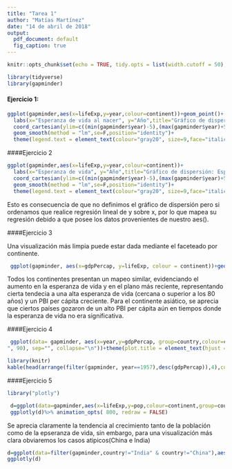 ```yaml
---
title: "Tarea 1"
author: "Matías Martínez"
date: "14 de abril de 2018"
output:
  pdf_document: default
  fig_caption: true
---
```


```r
knitr::opts_chunk$set(echo = TRUE, tidy.opts = list(width.cutoff = 50), tidy = TRUE, fig.pos = 'h', out.extra = '')
```

```r
library(tidyverse)
library(gapminder)
```

\fbox{\begin{minipage}{48em}
Incluí en el chunck de las libreriías `warning=FALSE, message=FALSE` para que no salgan los mensajes ni los warnings si los hay cuando compilo el archivo. A su vez al inicio tambieén agregué un chunk que ajusta el código y las figuras.
\end{minipage}}


#### Ejercicio 1:

```r
ggplot(gapminder,aes(x=lifeExp,y=year,colour=continent))+geom_point()+
  labs(x="Esperanza de vida al nacer", y="Año",title="Gráfico de dispersión: Esperanza de vida",caption=paste0(strwrap("Se aprecia un notorio aumento en la esperanza de vida y mediante regresion lineal se denotan los diferentes ritmos correspondientes a cada continente.", 100), sep="", collapse="\n"))+
  coord_cartesian(ylim=c((min(gapminder$year)-5),(max(gapminder$year)+5))) +
  geom_smooth(method = "lm",se=F,position="identity")+
  theme(legend.text = element_text(colour="gray20", size=9,face="italic"),plot.title = element_text(hjust = 0.5,colour="slateblue4",size=18,face="italic"),plot.caption=element_text(size=8, hjust=0, margin=margin(t=15)))
```

\fbox{\begin{minipage}{48em}
Los ejes x e y deben ser al revés  pero posiblemente no viste la versión corregida de la tarea.
Podriías comentar o comparar si hay diferencias entre los continentes, si la asociación es igual o diferente, lineal fuerte o no, hay outliers?
\end{minipage}}
####Ejercicio 2

```r
ggplot(gapminder,aes(x=lifeExp,y=year,colour=continent))+
  labs(x="Esperanza de vida", y="Año",title="Gráfico de dispersión: Esperanza de vida",caption=paste0(strwrap("Se aprecia un notorio aumento en la esperanza de vida y mediante regresion lineal se denotan los diferentes ritmos correspondientes a cada continente.", 100), sep="", collapse="\n"))+
  coord_cartesian(ylim=c((min(gapminder$year)-5),(max(gapminder$year)+5))) +
  geom_smooth(method = "lm",se=F,position="identity")+
  theme(legend.text = element_text(colour="gray20", size=9,face="italic"),plot.title = element_text(hjust = 0.5,colour="slateblue4",size=18,face="italic"),plot.caption=element_text(size=8, hjust=0, margin=margin(t=15)))
```


Esto es consecuencia de que no definimos el gráfico de dispersión pero si ordenamos que realice regresión lineal de y sobre x, por lo que mapea su regresión debido a que posee los datos provenientes de nuestro aes().

\fbox{\begin{minipage}{48em}
Los ejes x e y deben ser al revés. Mirar la solución para entender mejor 
\end{minipage}}

####Ejercicio 3

Una visualización más limpia puede estar dada mediante el faceteado por continente.

```r
 ggplot(gapminder, aes(x=gdpPercap, y=lifeExp, colour = continent))+geom_point()+facet_wrap(~continent)+labs(x="PBI per cápita en US$",y="Esperanza de vida en años", title="Gráfico de dispersión faceteado por continente.")+theme(plot.title = element_text(hjust = 0.5,colour="indianred4",size=17,face="italic"))
```

Todos los continentes presentan un mapeo similar, evidenciando el aumento en la esperanza de vida y en el plano más reciente, representando cierta tendecia a una alta esperanza de vida (cercana o superior a los 80 años) y un PBI per cápita creciente. Para el continente asiático, se aprecia que ciertos países gozaron de un alto PBI per cápita aún en tiempos donde la esperanza de vida no era significativa.

\fbox{\begin{minipage}{48em}
El título de este gráfico puede ser más informativo, dispersión de A vs B. Yo se que digo faceteado pero es Spanglish, podrías poner mejor Gráfico de dispersión de la esperanza de vida al nacer y el PBI per cápita según continente.
\end{minipage}}


####Ejercicio 4


```r
 ggplot(data= gapminder, aes(x=year,y=gdpPercap, group=country,colour=continent))+geom_line(size = .3) + theme_bw() +facet_wrap(~continent)+labs(x="Año",y="PBI per cápita en US$", title="Gráfico de lineas: PBI per cápita en el tiempo", caption=paste0(strwrap("Es de apreciar la tendencia a crecimiento en el PBI per cápita presente en todos los continentes, no obstante, se distingue el caso de Kuwait (Asia) y su abrupta caída.
", 90), sep="", collapse="\n"))+theme(plot.title = element_text(hjust = 0.5,colour="lightgoldenrod4",size=17,face="italic"))+scale_color_brewer(palette="Dark2")
```

\fbox{\begin{minipage}{48em}
Los colores no son necesarios aquí ni en el anterior ya que la variable continente la estamos considerando en el `facet\_wrap` y no simplifica la visualización. 
\end{minipage}}

```r
library(knitr)
kable(head(arrange(filter(gapminder, year==1957),desc(gdpPercap)),4),colnames=c("País","Continente","Año","Esperanza de Vida","Población","PBI per cápita"),format="markdown",caption="Países con mayor PBI per cápita, 1957", format.args = list( decimal.mark = ","))
```


####Ejercicio 5
```r
library("plotly")
```

```r
 d=ggplot(data=gapminder,aes(x=lifeExp,y=pop,colour=continent,group=country))+geom_point(aes(frame=year),size=2.1)+labs(x="Esperanza de vida",y="Poblacíon",title="Gráfico de dispersíón: Esperanza de vida según población")+theme(plot.title = element_text(hjust = 0.5,colour="rosybrown4",size=15,face="italic"))
 ggplotly(d)%>% animation_opts( 800, redraw = FALSE)
```

Se aprecia claramente la tendencia al crecimiento tanto de la población como de la epseranza de vida, sin embargo, para una visualización más clara obviaremos los casos atipicos(China e India)

```r
d=ggplot(data=filter(gapminder,country!="India" & country!="China"),aes(x=lifeExp,y=pop,colour=continent,group=country))+geom_point(aes(frame=year),size=2.1)+labs(x="Esperanza de vida",y="Poblacíon",title="Gráfico de dispersíón: Esperanza de vida según población")+theme(plot.title = element_text(hjust = 0.5,colour="palegreen4",size=15,face="italic"))
ggplotly(d)
```


\fbox{\begin{minipage}{48em}
Buen uso de la visualización interactiva con plotly!
\end{minipage}}


\fbox{\begin{minipage}{48em}
Buen uso de la visualización interactiva con plotly!
\end{minipage}}




\fbox{\begin{minipage}{48em}
Muy buen trabajo! PUNTOS: 100/100
\end{minipage}}
